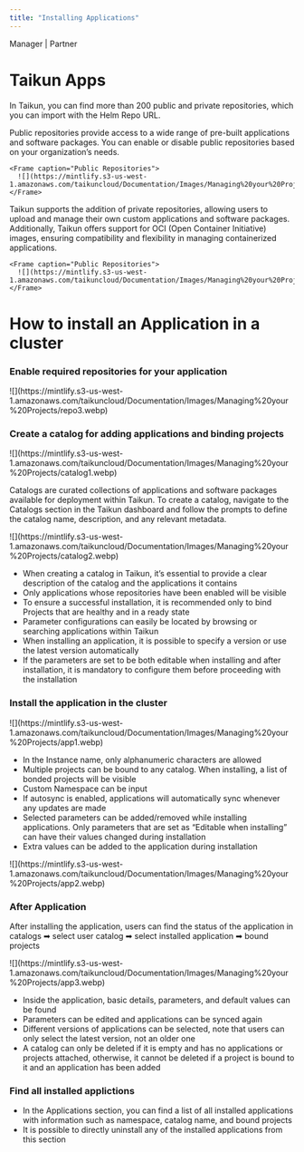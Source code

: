 ```yaml
---
title: "Installing Applications"
---
```


<Icon icon="user-tie" iconType="solid" /> Manager | <Icon icon="handshake" iconType="solid" /> Partner

# Taikun Apps

In Taikun, you can find more than 200 public and private repositories, which you can import with the Helm Repo URL.

<AccordionGroup>
  <Accordion title="Public Repositories" icon="unlock">
    Public repositories provide access to a wide range of pre-built applications and software packages. You can enable or disable public repositories based on your organization’s needs.

    <Frame caption="Public Repositories">
      ![](https://mintlify.s3-us-west-1.amazonaws.com/taikuncloud/Documentation/Images/Managing%20your%20Projects/repo1.webp)
    </Frame>
  </Accordion>

  <Accordion title="Private Repositories" icon="lock">
    Taikun supports the addition of private repositories, allowing users to upload and manage their own custom applications and software packages. Additionally, Taikun offers support for OCI (Open Container Initiative) images, ensuring compatibility and flexibility in managing containerized applications.

    <Frame caption="Public Repositories">
      ![](https://mintlify.s3-us-west-1.amazonaws.com/taikuncloud/Documentation/Images/Managing%20your%20Projects/repo2.webp)
    </Frame>
  </Accordion>
</AccordionGroup>

# How to install an Application in a cluster

### Enable required repositories for your application

<Frame caption="Public Repositories">
      ![](https://mintlify.s3-us-west-1.amazonaws.com/taikuncloud/Documentation/Images/Managing%20your%20Projects/repo3.webp)
</Frame>

### Create a catalog for adding applications and binding projects

<Frame caption="Create Catalog">
      ![](https://mintlify.s3-us-west-1.amazonaws.com/taikuncloud/Documentation/Images/Managing%20your%20Projects/catalog1.webp)
</Frame>

Catalogs are curated collections of applications and software packages available for deployment within Taikun. To create a catalog, navigate to the Catalogs section in the Taikun dashboard and follow the prompts to define the catalog name, description, and any relevant metadata.  

<Frame caption="Catalogs">
      ![](https://mintlify.s3-us-west-1.amazonaws.com/taikuncloud/Documentation/Images/Managing%20your%20Projects/catalog2.webp)
</Frame>

* When creating a catalog in Taikun, it’s essential to provide a clear description of the catalog and the applications it contains
* Only applications whose repositories have been enabled will be visible
* To ensure a successful installation, it is recommended only to bind Projects that are healthy and in a ready state
* Parameter configurations can easily be located by browsing or searching applications within Taikun
* When installing an application, it is possible to specify a version or use the latest version automatically
* If the parameters are set to be both editable when installing and after installation, it is mandatory to configure them before proceeding with the installation

### Install the application in the cluster
<Frame caption="Application in the cluster">
      ![](https://mintlify.s3-us-west-1.amazonaws.com/taikuncloud/Documentation/Images/Managing%20your%20Projects/app1.webp)
</Frame>

* In the Instance name, only alphanumeric characters are allowed
* Multiple projects can be bound to any catalog. When installing, a list of bonded projects will be visible
* Custom Namespace can be input
* If autosync is enabled, applications will automatically sync whenever any updates are made
* Selected parameters can be added/removed while installing applications. Only parameters that are set as “Editable when installing” can have their values changed during installation
* Extra values can be added to the application during installation

<Frame caption="Add Application">
      ![](https://mintlify.s3-us-west-1.amazonaws.com/taikuncloud/Documentation/Images/Managing%20your%20Projects/app2.webp)
</Frame>

### After Application

After installing the application, users can find the status of the application in
catalogs ➡ select user catalog ➡ select installed application ➡ bound projects 

<Frame caption="Add Application">
      ![](https://mintlify.s3-us-west-1.amazonaws.com/taikuncloud/Documentation/Images/Managing%20your%20Projects/app3.webp)
</Frame>

* Inside the application, basic details, parameters, and default values can be found
* Parameters can be edited and applications can be synced again
* Different versions of applications can be selected, note that users can only select the latest version, not an older one
* A catalog can only be deleted if it is empty and has no applications or projects attached, otherwise, it cannot be deleted if a project is bound to it and an application has been added

### Find all installed applictions
* In the Applications section, you can find a list of all installed applications with information such as namespace, catalog name, and bound projects
* It is possible to directly uninstall any of the installed applications from this section